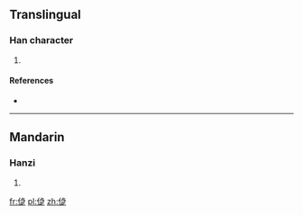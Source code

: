 ==Translingual==

===Han character===
{{Han char|rn=9|rad=人|as=09|sn=11|four=|canj=人卜尸人 (OYSO)}}

# {{defn|Han|sort=人09}}

====References====
* {{Han ref|kx=0112.071|dkj=00925|hdz=10189.011|uh=507C|ud=20604}}

----

==Mandarin==

===Hanzi===
{{cmn-hanzi|pin=[[jié]] ([[jie2]])|wg=chieh<sup>2</sup>}}

# {{defn|lang=cmn|sort=人09}}

[[fr:偼]]
[[pl:偼]]
[[zh:偼]]
